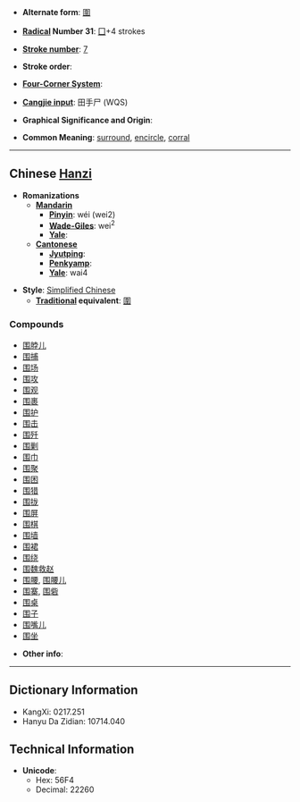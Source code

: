 * '''Alternate form''': [[圍]]

* '''[[Wiktionary:Chinese radical index| Radical]] Number 31''': [[Wiktionary:Chinese radical index 囗|囗]]+4 strokes

* '''[[Wiktionary:Chinese total strokes index|Stroke number]]''': [[Wiktionary:Chinese total strokes index 7|7]]

* '''Stroke order''': 

* '''[[Wiktionary:Chinese four corner index|Four-Corner System]]''': 

* '''[[Wiktionary:Chinese Cangjie index|Cangjie input]]''': 田手尸 (WQS)

* '''Graphical Significance and Origin''': 

* '''Common Meaning''': [[surround]], [[encircle]], [[corral]]

----

== Chinese [[Hanzi]] ==

* '''Romanizations'''
** '''[[Mandarin]]'''
*** '''[[Pinyin]]''': wéi (wei2)
*** '''[[Wade-Giles]]''': wei<sup>2</sup>
*** '''[[Yale]]''': 
** '''[[Cantonese]]'''
*** '''[[Jyutping]]''':
*** '''[[Penkyamp]]''': 
*** '''[[Yale]]''': wai4

* '''Style''': [[Simplified Chinese]] 
** '''[[Traditional Chinese|Traditional]] equivalent''': [[圍]]

===Compounds===
*[[围脖儿]]
*[[围捕]]
*[[围场]]
*[[围攻]]
*[[围观]]
*[[围裹]]
*[[围护]]
*[[围击]]
*[[围歼]]
*[[围剿]]
*[[围巾]]
*[[围聚]]
*[[围困]]
*[[围猎]]
*[[围拢]]
*[[围屏]]
*[[围棋]]
*[[围墙]]
*[[围裙]]
*[[围绕]]
*[[围魏救赵]]
*[[围腰]], [[围腰儿]]
*[[围寨]], [[围砦]]
*[[围桌]]
*[[围子]]
*[[围嘴儿]]
*[[围坐]]

* '''Other info''': 

----

== Dictionary Information ==

* KangXi: 0217.251
* Hanyu Da Zidian: 10714.040

== Technical Information ==

* '''Unicode''':
** Hex: 56F4
** Decimal: 22260